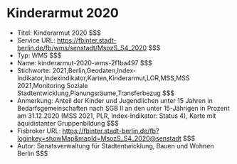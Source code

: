# Kinderarmut 2020
- Titel: Kinderarmut 2020 $$$
- Service URL: https://fbinter.stadt-berlin.de/fb/wms/senstadt/MsozS_S4_2020 $$$
- Typ: WMS $$$
- Name: kinderarmut-2020-wms-2f1ba497 $$$
- Stichworte: 2021,Berlin,Geodaten,Index-Indikator,Indexindikator,Karten,Kinderarmut,LOR,MSS,MSS 2021,Monitoring Soziale Stadtentwicklung,Planungsräume,Transferbezug $$$
- Anmerkung: Anteil der Kinder und Jugendlichen unter 15 Jahren in Bedarfsgemeinschaften nach SGB II an den unter 15-Jährigen in Prozent am 31.12.2020 (MSS 2021, PLR, Index-Indikator: Status 4), Karte mit äquidistanter Gruppenbildung $$$
- Fisbroker URL: https://fbinter.stadt-berlin.de/fb?loginkey=showMap&mapId=MsozS_S4_2020@senstadt $$$
- Autor: Senatsverwaltung für Stadtentwicklung, Bauen und Wohnen Berlin $$$
